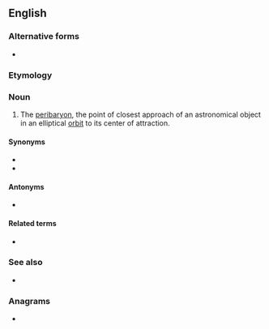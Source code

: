 ==English==

===Alternative forms===
* {{l|en|pericentre}}

===Etymology===
{{prefix|en|peri|center}}

===Noun===
{{en-noun}}

# {{lb|en|astronomy}} The [[peribaryon]], the point of closest approach of an astronomical object in an elliptical [[orbit]] to its center of attraction.

====Synonyms====
* {{l|en|perifocus}}
* {{l|en|peribaryon}}

====Antonyms====
* {{l|en|apocenter}}

====Related terms====
* {{l|en|periapsis}}

===See also===
* {{pedia|Apsis}}

===Anagrams===
* {{anagrams|en|a=ceeeinprrt|pericentre}}